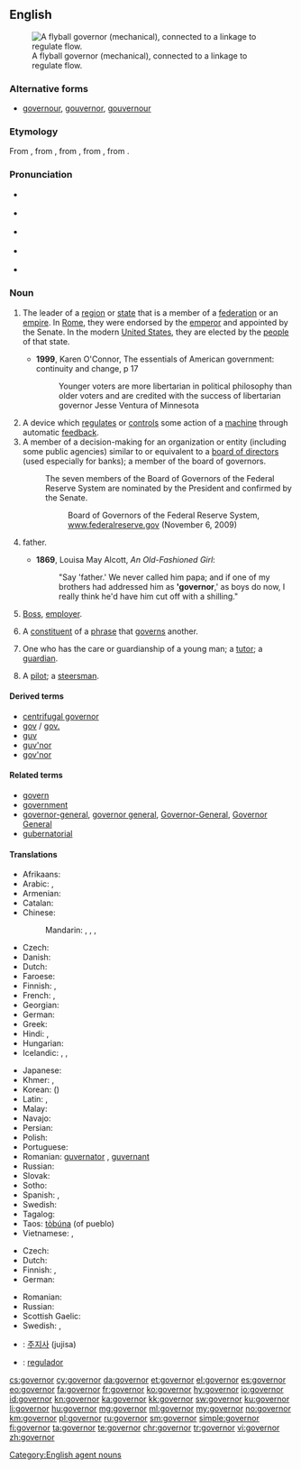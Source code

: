 ==English==
{{wikipedia}}
[[Image:Centrifugal governor.png|thumb|right|A flyball governor (mechanical), connected to a linkage to regulate flow.]]

===Alternative forms===
* [[governour]], [[gouvernor]], [[gouvernour]] {{qualifier|all obsolete}}

===Etymology===
From {{etyl|enm|en}} {{term|govenour|lang=enm}}, from {{etyl|fro|en}} {{term|gouvreneur|lang=fro}}, from {{etyl|la|en}} {{term|gubernator|lang=la}}, from {{etyl|grc|en}} {{term|κυβερνήτης|tr=kybernetes||steersman, pilot, guide|lang=grc}}, from {{term|κυβερνάω|tr=kybernao||to steer, to drive, to guide, to act as a pilot|lang=grc}}.

===Pronunciation===
* {{a|UK|non-rhotic}} {{IPA|/ˈɡʌv(ə)nə(ɹ)/|lang=en}}
* {{a|US|rhotic}}  {{IPA|/ˈɡʌvəɹnəɹ/|lang=en}}
* {{a|US|non-rhotic}}  {{IPA|/ˈɡʌvənə(ɹ)/|lang=en}}
* {{a|US|rhotic|r-dissimilation}}  {{IPA|/ˈɡʌvənəɹ/|lang=en}}
* {{audio|En-us-governor.ogg|Audio (US)|lang=en}}

===Noun===
{{en-noun}}

# {{context|politics|lang=en}} The leader of a [[region]] or [[state]] that is a member of a [[federation]] or an [[empire]]. In [[Roman Empire|Rome]], they were endorsed by the [[emperor]] and appointed by the Senate. In the modern [[United States]], they are elected by the [[people]] of that state.
#* '''1999''', Karen O'Connor, The essentials of American government: continuity and change, p 17
#*: Younger voters are more libertarian in political philosophy than older voters and are credited with the success of libertarian governor Jesse Ventura of Minnesota
# A device which [[regulate]]s or [[control]]s some action of a [[machine]] through automatic [[feedback]].
# A member of a decision-making for an organization or entity (including some public agencies) similar to or equivalent to a [[board of directors]] (used especially for banks); a member of the board of governors.
#: The seven members of the Board of Governors of the Federal Reserve System are nominated by the President and confirmed by the Senate.
#:: Board of Governors of the Federal Reserve System, [http://www.federalreserve.gov/aboutthefed/bios/board/default.htm www.federalreserve.gov] (November 6, 2009)
# {{context|informal|lang=en}} father.
#* '''1869''', Louisa May Alcott, ''An Old-Fashioned Girl'':
#*: "Say 'father.' We never called him papa; and if one of my brothers had addressed him as ''''governor''',' as boys do now, I really think he'd have him cut off with a shilling."
# {{context|informal|lang=en}} [[boss|Boss]], [[employer]].
# {{context|grammar|lang=en}} A [[constituent]] of a [[phrase]] that [[govern]]s another.
# {{context|dated|lang=en}} One who has the care or guardianship of a young man; a [[tutor]]; a [[guardian]].
# {{context|nautical|lang=en}} A [[pilot]]; a [[steersman]].

====Derived terms====
* [[centrifugal governor]]
* [[gov]] / [[gov.]]
* [[guv]]
* [[guv'nor]]
* [[gov'nor]]

====Related terms====
* [[govern]]
* [[government]]
* [[governor-general]], [[governor general]], [[Governor-General]], [[Governor General]]
* [[gubernatorial]]

====Translations====
{{trans-top|leader of a region or state}}
* Afrikaans: {{t|af|goewerneur}}
* Arabic: {{t|ar|محافظ|m|tr=muḥāfiẓ|sc=Arab}}, {{t|ar|حاكم|m|tr=ḥākim|sc=Arab}}
* Armenian: {{t|hy|նահանգապետ|tr=nahangapet}}
* Catalan: {{t|ca|governador|m}}
* Chinese:
*: Mandarin: {{t|cmn|省長|sc=Hani}}, {{t+|cmn|省长|tr=shěngzhǎng|sc=Hani}} {{qualifier|esp. of a province}}, {{t|cmn|州長|sc=Hani}}, {{t+|cmn|州长|tr=zhōuzhǎng|sc=Hani}}
* Czech: {{t|cs|guvernér|m}}
* Danish: {{t|da|guvernør|c}}
* Dutch: {{t+|nl|gouverneur|m}}
* Faroese: {{t|fo|guvernørur|m}}
* Finnish: {{t+|fi|kuvernööri}}, {{t+|fi|maaherra}}
* French: {{t+|fr|gouverneur|m}}, {{t+|fr|governeure|f}}
* Georgian: {{t|ka|კატაბანი|tr=katabani|sc=Geor}}
* German: {{t+|de|Gouverneur|m}}
* Greek: {{t+|el|κυβερνήτης|m|tr=kyvernítis}}
* Hindi: {{t|hi|राज्यपाल|m|tr=rājyapāl|sc=Deva}}, {{t|hi|गवर्नर|m|tr=gavarnar|sc=Deva}}
* Hungarian: {{t+|hu|kormányzó}}
* Icelandic: {{t|is|ríkisstjóri|m}}, {{t|is|landstjóri|m}}, {{qualifier|dated}} {{t|is|guvernör|m}}
{{trans-mid}}
* Japanese: {{t|ja|知事|tr=[[ちじ]], chiji|sc=Jpan}}
* Khmer: {{t+|km|អភិបាល|sc=Khmr|tr=apʰi baal}}, {{t+|km|ទេសាភិបាល|sc=Khmr|tr=teisaapʰibaal}}
* Korean: {{t+|ko|지사|tr=jisa|sc=Kore}} ({{t+|ko|知事|sc=Kore}})
* Latin: {{t|la|gubernātor|m}}, {{t|la|gubernātrix|f}}
* Malay: {{t|ms|gabenor}}
* Navajo: {{t|nv|naatʼáanii}}
* Persian: {{t+|fa|فرماندار|tr=farmândâr|sc=fa-Arab}}
* Polish: {{t+|pl|gubernator|m}}
* Portuguese: {{t+|pt|governador|m}}
* Romanian: [[guvernare|guvernator]] {{g|n}}, [[guvernare|guvernant]] {{g|m}}
* Russian: {{t+|ru|губернатор|m|tr=gubernátor}}
* Slovak: {{t|sk|guvernér|m}}
* Sotho: {{t|st|mmusi}}
* Spanish: {{t+|es|gobernador|m}}, {{t+|es|gobernadora|f}}
* Swedish: {{t+|sv|guvernör|c}}
* Tagalog: {{t|tl|gobernador}}
* Taos: [[tòbúna]] (of pueblo)
* Vietnamese: {{t+|vi|thống đốc}}, {{t|vi|thống sử}}
{{trans-bottom}}

{{trans-top|device which regulates or controls}}
* Czech: {{t|cs|regulátor|m}}
* Dutch: {{t+|nl|regelaar}}
* Finnish: {{t|fi|säädin}}, {{t|fi|säätölaite}}
* German: {{t+|de|Regler|m}}
{{trans-mid}}
* Romanian: {{t|ro|regulator|m}}
* Russian: {{t+|ru|регулятор|m|tr=reguljátor}}
* Scottish Gaelic: {{t|gd|rianadair|m}}
* Swedish: {{t+|sv|regulator|c}}, {{t|sv|centrifugalregulator|c}}
{{trans-bottom}}

{{checktrans-top}}
* {{ttbc|ko}}: [[주지사]] (jujisa)
* {{ttbc|pt}}: [[regulador]] {{g|m}}
{{trans-bottom}}

[[Category:English agent nouns]]

[[cs:governor]]
[[cy:governor]]
[[da:governor]]
[[et:governor]]
[[el:governor]]
[[es:governor]]
[[eo:governor]]
[[fa:governor]]
[[fr:governor]]
[[ko:governor]]
[[hy:governor]]
[[io:governor]]
[[id:governor]]
[[kn:governor]]
[[ka:governor]]
[[kk:governor]]
[[sw:governor]]
[[ku:governor]]
[[li:governor]]
[[hu:governor]]
[[mg:governor]]
[[ml:governor]]
[[my:governor]]
[[no:governor]]
[[km:governor]]
[[pl:governor]]
[[ru:governor]]
[[sm:governor]]
[[simple:governor]]
[[fi:governor]]
[[ta:governor]]
[[te:governor]]
[[chr:governor]]
[[tr:governor]]
[[vi:governor]]
[[zh:governor]]